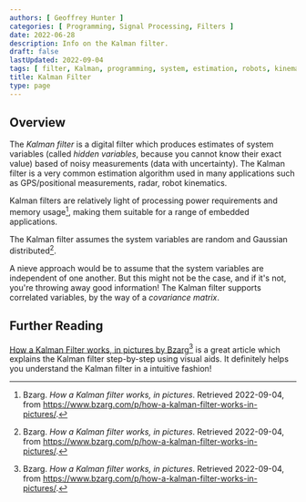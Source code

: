 ```yaml
---
authors: [ Geoffrey Hunter ]
categories: [ Programming, Signal Processing, Filters ]
date: 2022-06-28
description: Info on the Kalman filter.
draft: false
lastUpdated: 2022-09-04
tags: [ filter, Kalman, programming, system, estimation, robots, kinematics, GPS, GNSS, hidden variables, variables ]
title: Kalman Filter
type: page
---
```



<WarningIsNotes />

## Overview

The _Kalman filter_ is a digital filter which produces estimates of system variables (called _hidden variables_, because you cannot know their exact value) based of noisy measurements (data with uncertainty). The Kalman filter is a very common estimation algorithm used in many applications such as GPS/positional measurements, radar, robot kinematics.

Kalman filters are relatively light of processing power requirements and memory usage[^bib-bzarg-kalman-filter-pictures], making them suitable for a range of embedded applications.

The Kalman filter assumes the system variables are random and Gaussian distributed[^bib-bzarg-kalman-filter-pictures].

A nieve approach would be to assume that the system variables are independent of one another. But this might not be the case, and if it's not, you're throwing away good information! The Kalman filter supports correlated variables, by the way of a _covariance matrix_. 

## Further Reading

[How a Kalman Filter works, in pictures by Bzarg](https://www.bzarg.com/p/how-a-kalman-filter-works-in-pictures/)[^bib-bzarg-kalman-filter-pictures] is a great article which explains the Kalman filter step-by-step using visual aids. It definitely helps you understand the Kalman filter in a intuitive fashion!

[^bib-bzarg-kalman-filter-pictures]: Bzarg. _How a Kalman filter works, in pictures_. Retrieved 2022-09-04, from https://www.bzarg.com/p/how-a-kalman-filter-works-in-pictures/.

